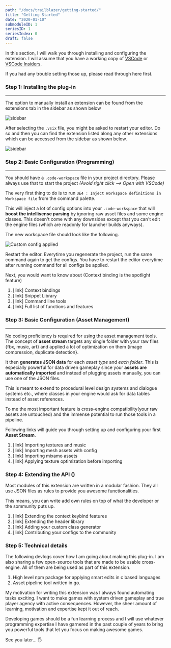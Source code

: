 ```yaml
---
path: "/docs/trailblazer/getting-started/"
title: "Getting Started"
date: "2020-01-10"
submoduleID: 1
seriesID: 1
seriesIndex: 0
draft: false
---
```


In this section, I will walk you through installing and configuring the extension.
I will assume that you have a working copy of [VSCode](https://code.visualstudio.com/download) or [VSCode Insiders](https://code.visualstudio.com/insiders/).



If you had any trouble setting those up, please read through here first.

### Step 1: Installing the plug-in

---

The option to manually install an extension can be found from the extensions tab in the
sidebar as shown below

![sidebar](../../../../../images/DaedalusAPI/introduction-module/001.png)

After selecting the `.vsix` file, you might be asked to restart your editor. 
Do so and then you can find the extension listed along any other extensions which can be accessed from the sidebar as shown below.

![sidebar](../../../../../images/DaedalusAPI/introduction-module/003.png)

### Step 2: Basic Configuration (Programming) 

---

You should have a `.code-workspace` file in your project directory. 
Please always use that to start the project *(Avoid right click --> Open with VSCode)* 

The very first thing to do is to run `UE4 : Inject Workspace definitions in Workspace file` from the command palette.

This will inject a lot of config options into your `.code-workspace` that
will **boost the intellisense parsing** by ignoring raw asset files and some engine classes.
This doesn't come with any downsides except that you can't edit the engine files 
(which are readonly for launcher builds anyways).

The new workspace file should look like the following.

![Custom config applied](../../../../../images/DaedalusAPI/introduction-module/004.png)

Restart the editor. Everytime you regenerate the project, run the same command again to get the configs.
You have to restart the editor everytime after running command for all configs be applied. 

Next, you would want to know about (Context binding is the spotlight feature)

1. [link] Context bindings
2. [link] Snippet Library
3. [link] Command line tools
4. [link] Full list of functions and features

### Step 3: Basic Configuration (Asset Management)

---

No coding proficiency is required for using the asset management tools. The concept of **asset stream** targets
any single folder with your raw files {fbx, music, art} and applied a lot of optimization on them 
{image compression, duplicate detection}.

It then **generates JSON data** for each *asset type* and *each folder*. This is especially powerful for
data driven gameplay since your **assets are automatically imported** and instead of plugging assets manually,
you can use one of the JSON files.

This is meant to extend to procedural level design systems and dialogue systems etc., 
where classes in your engine would ask for data tables instead of asset references.

To me the most important feature is cross-engine compatibility(your raw assets are untouched) and the immense
potential to run those tools in a pipeline.

Following links will guide you through setting up and configuring your first **Asset Stream**. 

1. [link] Importing textures and music
2. [link] Importing mesh assets with config
3. [link] Importing mixamo assets
4. [link] Applying texture optimization before importing


### Step 4: Extending the API ()

Most modules of this extension are written in a modular fashion. 
They all use JSON files as rules to provide you awesome functionalities.

This means, you can write add own rules on top of what the developer or the sommunity puts up.

1. [link] Extending the context keybind features
2. [link] Extending the header library
3. [link] Adding your custom class generator
4. [link] Contributing your configs to the community

### Step 5: Technical details



The following devlogs cover how I am going about making this plug-in.
I am also sharing a few open-source tools that are made to be usable cross-engine. 
All of them are being used as part of this extension.

1. High level npm package for applying smart edits in c based languages
2. Asset pipeline tool written in go.

My motivation for writing this extension was I always found automating tasks exciting.
I want to make games with system driven gameplay and true player agency with active consequences.
However, the sheer amount of learning, motivation and expertise kept it out of reach.

Developing games should be a fun learning process and I will use whatever programming expertise 
I have garnered in the past couple of years to bring you powerful tools that let you focus on making awesome games.

See you later... 🖐